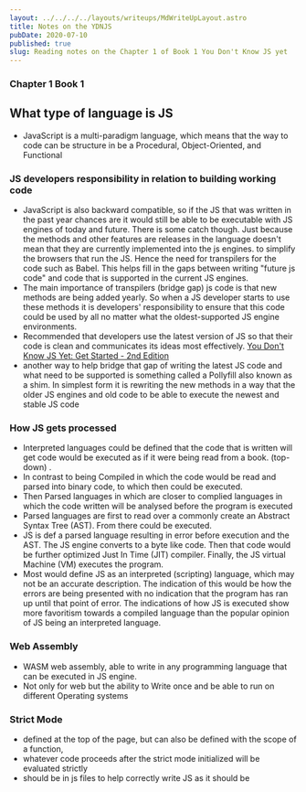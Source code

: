 ```yaml
---
layout: ../../../../layouts/writeups/MdWriteUpLayout.astro
title: Notes on the YDNJS
pubDate: 2020-07-10
published: true
slug: Reading notes on the Chapter 1 of Book 1 You Don't Know JS yet
---
```


### Chapter 1 Book 1

## What type of language is JS

- JavaScript is a multi-paradigm language, which means that the way to code can be structure in be a Procedural, Object-Oriented, and Functional

### JS developers responsibility in relation to building working code

- JavaScript is also backward compatible, so if the JS that was written in the past year chances are it would still be able to be executable with JS engines of today and future. There is some catch though. Just because the methods and other features are releases in the language doesn't mean that they are currently implemented into the js engines. to simplify the browsers that run the JS. Hence the need for transpilers for the code such as Babel. This helps fill in the gaps between writing "future js code" and code that is supported in the current JS engines.
- The main importance of transpilers (bridge gap) js code is that new methods are being added yearly. So when a JS developer starts to use these methods it is developers' responsibility to ensure that this code could be used by all no matter what the oldest-supported JS engine environments.
- Recommended that developers use the latest version of JS so that their code is clean and communicates its ideas most effectively. [You Don't Know JS Yet: Get Started - 2nd Edition](https://github.com/getify/You-Dont-Know-JS/blob/2nd-ed/get-started/ch1.md#backwards--forwards)
- another way to help bridge that gap of writing the latest JS code and what need to be supported is something called a Pollyfill also known as a shim. In simplest form it is rewriting the new methods in a way that the older JS engines and old code to be able to execute the newest and stable JS code

### How JS gets processed

- Interpreted languages could be defined that the code that is written will get code would be executed as if it were being read from a book. (top-down) .
- In contrast to being Compiled in which the code would be read and parsed into binary code, to which then could be executed.
- Then Parsed languages in which are closer to complied languages in which the code written will be analysed before the program is executed
- Parsed languages are first to read over a commonly create an Abstract Syntax Tree (AST). From there could be executed.
- JS is def a parsed language resulting in error before execution and the AST. The JS engine converts to a byte like code. Then that code would be further optimized Just In Time (JIT) compiler. Finally, the JS virtual Machine (VM) executes the program.
- Most would define JS as an interpreted (scripting) language, which may not be an accurate description. The indication of this would be how the errors are being presented with no indication that the program has ran up until that point of error. The indications of how JS is executed show more favoritism towards a compiled language than the popular opinion of JS being an interpreted language.

### Web Assembly

- WASM web assembly, able to write in any programming language that can be executed in JS engine.
- Not only for web but the ability to Write once and be able to run on different Operating systems

### Strict Mode

- defined at the top of the page, but can also be defined with the scope of a function,
- whatever code proceeds after the strict mode initialized will be evaluated strictly
- should be in js files to help correctly write JS as it should be
